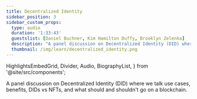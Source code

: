 ```yaml
---
title: Decentralized Identity
sidebar_position: 3
sidebar_custom_props:
  type: audio
  duration: '1:33:43'
  guestslist: [Daniel Buchner, Kim Hamilton Duffy, Brooklyn Zelenka]
  description: "A panel discussion on Decentralized Identity (DID) where we talk use cases, benefits, DIDs vs NFTs, and what should and shouldn't go on a blockchain."
  thumbnail: /img/learn/decentralized_identity.png
---
```


  HighlightsEmbedGrid,
  Divider,
  Audio,
  BiographyList,
} from '@site/src/components';

<div className="mb-8">
  <Audio url="https://soundcloud.com/user-625850228/decentralized-identity-with" />
</div>

A panel discussion on Decentralized Identity (DID) where we talk use cases, benefits,
DIDs vs NFTs, and what should and shouldn't go on a blockchain.

<Divider type="dotted" className="" />
<BiographyList
  growToFit={false}
  title="guests"
  biographies={[
    {
      imageUrl: '/img/learn/headshots/daniel_buchner.jpg',
      headline: 'Daniel Buchner',
      description: 'Head of Decentralized Identity, TBD',
    },
    {
      imageUrl: '/img/learn/headshots/kim_hamilton_duffy.jpg',
      headline: 'Kim Hamilton Duffy',
      description: 'Director of Identity and Standards, Centre',
    },
    {
      imageUrl: '/img/learn/headshots/brooklyn_zelenka.jpg',
      headline: 'Brooklyn Zelenka',
      description: 'CTO, Fission',
    },
  ]}
/>
<Divider type="dotted" className="" />
<HighlightsEmbedGrid
  title="HIGHLIGHTS"
  growToFit={true}
  highlights={[
    {
      title: 'What are Decentralized Identifiers',
      url: 'https://vimeo.com/704181883',
    },
    {
      title: 'What are Verifiable Credentials',
      url: 'https://vimeo.com/704181719',
    },
  ]}
/>

<Divider type="dotted" className="" />
